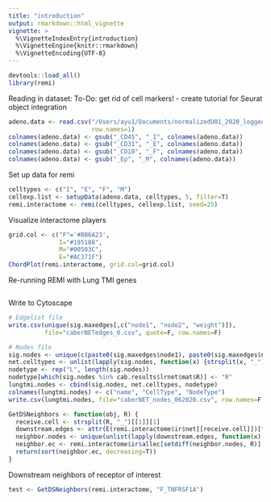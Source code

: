 ```yaml
---
title: "introduction"
output: rmarkdown::html_vignette
vignette: >
  %\VignetteIndexEntry{introduction}
  %\VignetteEngine{knitr::rmarkdown}
  %\VignetteEncoding{UTF-8}
---
```


```r
devtools::load_all()
library(remi)
```

Reading in dataset: 
To-Do: get rid of cell markers! 
- create tutorial for Seurat object integration
```r
adeno.data <- read.csv("/Users/ayu1/Documents/normalizedU01_2020_logged.csv",
                       row.names=1)
colnames(adeno.data) <- gsub("_CD45", "_I", colnames(adeno.data))
colnames(adeno.data) <- gsub("_CD31", "_E", colnames(adeno.data))
colnames(adeno.data) <- gsub("_CD10", "_F", colnames(adeno.data))
colnames(adeno.data) <- gsub("_Ep", "_M", colnames(adeno.data))
```

Set up data for remi
```r
celltypes <- c("I", "E", "F", "M")
cellexp.list <- setupData(adeno.data, celltypes, 5, filter=T)
remi.interactome <- remi(celltypes, cellexp.list, seed=25)
```

Visualize interactome players 
```r
grid.col <- c("F"='#BB6A23', 
              I="#195188", 
              M="#00503C", 
              E="#AC371F")
ChordPlot(remi.interactome, grid.col=grid.col)
```

Re-running REMI with Lung TMI genes
```r

```

Write to Cytoscape
```r
# Edgelist file
write.csv(unique(sig.maxedges[,c("node1", "node2", "weight")]),
          file="caberNETedges_0.csv", quote=F, row.names=F)

# Nodes file
sig.nodes <- unique(c(paste0(sig.maxedges$node1), paste0(sig.maxedges$node2)))
net.celltypes <- unlist(lapply(sig.nodes, function(x) {strsplit(x, "_")[[1]][1]}))
nodetype <- rep("L", length(sig.nodes))
nodetype[which(sig.nodes %in% cab.results$lrnet$mat$R)] <- "R"
lungtmi.nodes <- cbind(sig.nodes, net.celltypes, nodetype)
colnames(lungtmi.nodes) <- c("name", "CellType", "NodeType")
write.csv(lungtmi.nodes, file="caberNET_nodes_062020.csv", row.names=F, quote=F)
```

```r
GetDSNeighbors <- function(obj, R) {
  receive.cell <- strsplit(R, "_")[[1]][1]
  downstream.edges <- attr(E(remi.interactome$ir$net[[receive.cell]])[from(R)], "vnames")
  neighbor.nodes <- unique(unlist(lapply(downstream.edges, function(x) {strsplit(x, "\\|")})))
  neighbor.ec <- remi.interactome$ir$allec[setdiff(neighbor.nodes, R)]
  return(sort(neighbor.ec, decreasing=T))
}
```

Downstream neighbors of receptor of interest
```r
test <- GetDSNeighbors(remi.interactome, "F_TNFRSF1A")
```











